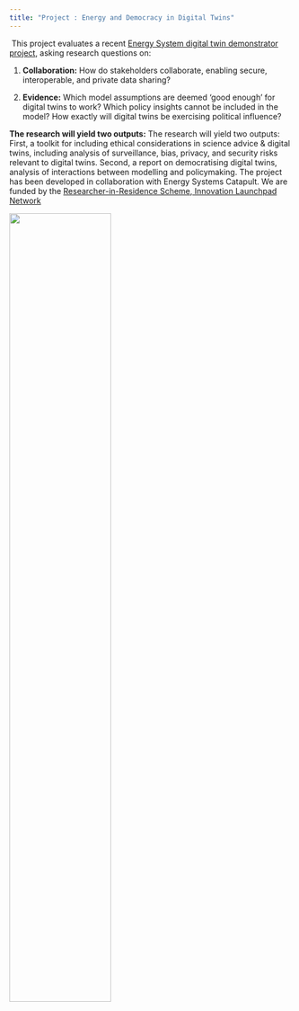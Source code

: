 ```yaml
---
title: "Project : Energy and Democracy in Digital Twins"
---
```

 This project evaluates a recent [Energy System digital twin demonstrator project](https://es.catapult.org.uk/project/energy-system-digital-twin-demonstrator-project/), asking research questions on: 

1. **Collaboration:** How do stakeholders collaborate, enabling secure, interoperable, and private data sharing? 

2. **Evidence:** Which model assumptions are deemed ‘good enough’ for digital twins to work? Which policy insights cannot be included in the model? How exactly will digital twins be exercising political influence? 


**The research will yield two outputs:**
  The research will yield two outputs: First, a toolkit for including ethical considerations in science advice & digital twins, including analysis of surveillance, bias, privacy, and security risks relevant to digital twins.  Second, a report on democratising digital twins, analysis of interactions between modelling and policymaking. The project has been developed in collaboration with Energy Systems Catapult. We are funded by the [Researcher-in-Residence Scheme, Innovation Launchpad Network](https://innovationlaunchpad.group.shef.ac.uk/researchers-in-residence/tranche-1-projects)

  ![](Powerplant.png){fig-align="center" width=60%}

